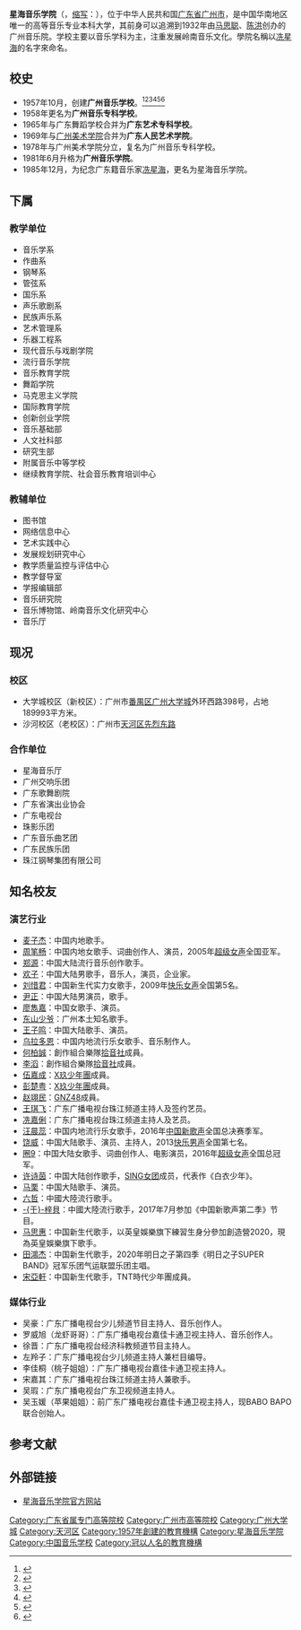 {{Infobox University |
| Name = 星海音乐学院
| EnglishName = Xinghai Conservatory of Music
| SealImage = [[File:Xinghai_Conservatory_of_Music.png|220px]]
| SealInfo =
| Motto = 求真、尚美、崇德、敬业
| Established = 1957年10月
| Type = 公立普通高等学校<br>音乐大学
| Former_names = 
| President = [[蔡乔中|蔡乔中]]
| head_label = [[党委书记|党委书记]]
| head  = 王秀明
| Affiliations = 广东省教育厅
| Location = {{CHN}}[[广州市|广州市]][[番禺区|番禺区]][[小谷围街道|小谷围街道]]（[[廣州大学城|廣州大学城]]）外环西路398号
| Campus = 市区
| colors= 
| Area = 189,993[[平方米|平方米]]<sub>大学城校区面积</sub>
| Department =
| Faculty = 346人
| Professor =
| Associate Professor =
| Assistant Professor =
| Lecturer =
| Student =
| Undergraduate = 4264人（2017年10月）
| Postgraduate = 251人（2017年10月）
| Website = http://www.xhcom.edu.cn/
|}}
'''星海音乐学院'''（{{lang-en|Xinghai Conservatory of Music}}，[[缩写|缩写]]：{{lang|en|XHCOM}}），位于中华人民共和国[[广东省|广东省]][[广州市|广州市]]，是中国华南地区唯一的高等音乐专业本科大学，其前身可以追溯到1932年由[[马思聪|马思聪]]、[[陈洪|陈洪]]创办的广州音乐院。学校主要以音乐学科为主，注重发展岭南音乐文化。學院名稱以[[冼星海|冼星海]]的名字來命名。

== 校史==
*1957年10月，创建'''广州音乐学校'''。<ref>{{cite web|title=学校简介|url=https://www.xhcom.edu.cn/xxgk1/xxjj.htm|accessdate=2020-02-02|author=|date=|format=|publisher=星海音乐学院|language=|archive-url=https://web.archive.org/web/20181208145043/http://www.xhcom.edu.cn/xxgk1/xxjj.htm|archive-date=2018-12-08|dead-url=yes}}</ref><ref>{{cite web|url=https://www.edb.gov.hk/attachment/tc/edu-system/postsecondary/policy-doc/pilot-scheme/participating-institution/8%20xinghai%20conservatory%20of%20music.pdf|title=星海音樂學院|publisher=2011年香港内地高等教育展|access-date=2020-05-24|archive-date=2020-09-28|archive-url=https://web.archive.org/web/20200928205142/https://www.edb.gov.hk/attachment/tc/edu-system/postsecondary/policy-doc/pilot-scheme/participating-institution/8%20xinghai%20conservatory%20of%20music.pdf|dead-url=no}}</ref><ref>{{cite web|url=http://img1.kybimg.com/ohr/2018/01/22/133227_5a65776bd7b58.pdf|title=星海音乐学院 2017届毕业生 就业质量报告|access-date=2020-05-24|archive-date=2020-09-25|archive-url=https://web.archive.org/web/20200925102117/http://img1.kybimg.com/ohr/2018/01/22/133227_5a65776bd7b58.pdf|dead-url=no}}</ref><ref>{{cite web|url=https://www.dses.gov.mo/big5/admission3/2018/intro/xhcom.pdf|title=星海音乐学院 2018年 中国普通高等学校联合招收澳门保送生简章|access-date=2020-05-24|archive-date=2020-09-20|archive-url=https://web.archive.org/web/20200920040754/https://www.dses.gov.mo/big5/admission3/2018/intro/xhcom.pdf|dead-url=no}}</ref><ref>{{cite web|url=https://www.dses.gov.mo/Admission/System//Uploads/UniversityDocument/2019/%E6%98%9F%E6%B5%B7%E9%9F%B3%E4%B9%90%E5%AD%A6%E9%99%A2.pdf|title=星海音乐学院 2019年 中国普通高等学校联合招收澳门保送生简章|access-date=2020-05-24|archive-date=2020-09-20|archive-url=https://web.archive.org/web/20200920045418/https://www.dses.gov.mo/Admission/System/Uploads/UniversityDocument/2019/%E6%98%9F%E6%B5%B7%E9%9F%B3%E4%B9%90%E5%AD%A6%E9%99%A2.pdf|dead-url=no}}</ref><ref>{{cite web|url=https://www.dses.gov.mo/Admission/System//Uploads/UniversityDocument/2020/%E6%98%9F%E6%B5%B7%E9%9F%B3%E4%B9%90%E5%AD%A6%E9%99%A2.pdf|title=星海音樂學院 2020年 澳門保送生招生簡章|access-date=2020-05-24|archive-date=2020-09-20|archive-url=https://web.archive.org/web/20200920033047/https://www.dses.gov.mo/Admission/System/Uploads/UniversityDocument/2020/%E6%98%9F%E6%B5%B7%E9%9F%B3%E4%B9%90%E5%AD%A6%E9%99%A2.pdf|dead-url=no}}</ref>
*1958年更名为'''广州音乐专科学校'''。
*1965年与广东舞蹈学校合并为'''广东艺术专科学校'''。
*1969年与[[广州美术学院|广州美术学院]]合并为'''广东人民艺术学院'''。
*1978年与广州美术学院分立，复名为广州音乐专科学校。
*1981年6月升格为'''广州音乐学院'''。
*1985年12月，为纪念广东籍音乐家[[冼星海|冼星海]]，更名为星海音乐学院。

== 下属 ==
=== 教学单位 ===
*音乐学系
*作曲系
*钢琴系
*管弦系
*国乐系
*声乐歌剧系
*民族声乐系
*艺术管理系
*乐器工程系
*现代音乐与戏剧学院
*流行音乐学院
*音乐教育学院
*舞蹈学院
*马克思主义学院
*国际教育学院
*创新创业学院
*音乐基础部
*人文社科部
*研究生部
*附属音乐中等学校
*继续教育学院、社会音乐教育培训中心

===教辅单位===
*图书馆
*网络信息中心
*艺术实践中心
*发展规划研究中心
*教学质量监控与评估中心
*教学督导室
*学报编辑部
*音乐研究院
*音乐博物馆、岭南音乐文化研究中心
*音乐厅

== 现况 ==
=== 校区 ===
*大学城校区（新校区）：广州市[[番禺区|番禺区]][[广州大学城|广州大学城]]外环西路398号，占地189993平方米。
*沙河校区（老校区）：广州市[[天河区|天河区]][[先烈路_(广州)|先烈东路]]

=== 合作单位 ===
*星海音乐厅
*广州交响乐团
*广东歌舞剧院
*广东省演出业协会
*广东电视台
*珠影乐团
*广东音乐曲艺团
*广东民族乐团
*珠江钢琴集团有限公司

== 知名校友 ==
===演艺行业===
* [[麦子杰|麦子杰]]：中国内地歌手。
* [[周笔畅|周笔畅]]：中国内地女歌手、词曲创作人、演员，2005年[[超级女声|超级女声]]全国亚军。
* [[郑源|郑源]]：中国大陆流行音乐创作歌手。
* [[欢子|欢子]]：中国大陆男歌手，音乐人，演员，企业家。
* [[刘惜君|刘惜君]]：中国新生代实力女歌手，2009年[[快乐女声|快乐女声]]全国第5名。
* [[尹正|尹正]]：中国大陆男演员，歌手。
* [[廖雋嘉|廖雋嘉]]：中国女歌手、演员。
* [[东山少爷_(歌手)|东山少爷]]：广州本土知名歌手。
* [[王子鸣|王子鸣]]：中国大陆歌手、演员。
* [[乌拉多恩|乌拉多恩]]：中国内地流行乐女歌手、音乐制作人。
* [[何柏誠|何柏誠]]：創作組合樂隊[[拾音社|拾音社]]成員。
* [[李滔|李滔]]：創作組合樂隊[[拾音社|拾音社]]成員。
*[[伍嘉成|伍嘉成]]：[[X玖少年團|X玖少年團]]成員。
*[[彭楚粤|彭楚粤]]：[[X玖少年團|X玖少年團]]成員。
* [[赵翊民|赵翊民]]：[[GNZ48|GNZ48]]成員。
*[[王琪飞|王琪飞]]：广东广播电视台珠江频道主持人及签约艺员。
*[[冼嘉俐|冼嘉俐]]：广东广播电视台珠江频道主持人及艺员。
*[[汪晨蕊|汪晨蕊]]：中国内地流行乐女歌手，2016年[[中国新歌声|中国新歌声]]全国总决赛季军。
*[[饶威|饶威]]：中国大陆歌手、演员、主持人，2013[[快乐男声|快乐男声]]全国第七名。
*[[圈9|圈9]]：中国大陆女歌手、词曲创作人、电影演员，2016年[[2016超级女声|超级女声]]全国总冠军。
*[[许诗茵|许诗茵]]：中国大陆创作歌手，[[SING女团|SING女团]]成员，代表作《白衣少年》。
*[[马栗|马栗]]：中国大陆歌手、演员。
*[[六哲|六哲]]：中國大陸流行歌手。
*[[于梓貝|-{于}-梓貝]]：中國大陸流行歌手，2017年7月参加《中国新歌声第二季》节目。
*[[马思惠|马思惠]]：中国新生代歌手，以英皇娛樂旗下練習生身分參加創造營2020，現為英皇娛樂旗下歌手。
*[[田鴻杰|田鴻杰]]：中国新生代歌手，2020年明日之子第四季《明日之子SUPER BAND》冠军乐团气运联盟乐团主唱。
*[[宋亞軒|宋亞軒]]：中国新生代歌手，TNT時代少年團成員。
===媒体行业===
*吴豪：广东广播电视台少儿频道节目主持人、音乐创作人。
*罗威旭（龙虾哥哥）：广东广播电视台嘉佳卡通卫视主持人、音乐创作人。
*徐晋：广东广播电视台经济科教频道节目主持人。
*左羚子：广东广播电视台少儿频道主持人兼栏目编导。
*李佳桐（桃子姐姐）：广东广播电视台嘉佳卡通卫视主持人。
*宋嘉其：广东广播电视台珠江频道主持人兼歌手。
*吴瑕：广东广播电视台广东卫视频道主持人。
*吴玉媛（苹果姐姐）：前广东广播电视台嘉佳卡通卫视主持人，现BABO BAPO联合创始人。

== 参考文献 ==
<references />

==外部链接==
* [https://archive.today/20121217123517/http://www.xhcom.edu.cn/ 星海音乐学院官方网站]

{{中国艺术院校}}
{{广东高等院校}}
{{广州高等院校}}
{{Authority control}}
[[Category:广东省属专门高等院校|Category:广东省属专门高等院校]]
[[Category:广州市高等院校|Category:广州市高等院校]]
[[Category:广州大学城|Category:广州大学城]]
[[Category:天河区|Category:天河区]]
[[Category:1957年創建的教育機構|Category:1957年創建的教育機構]]
[[Category:星海音乐学院|Category:星海音乐学院]]
[[Category:中国音乐学校|Category:中国音乐学校]]
[[Category:冠以人名的教育機構|Category:冠以人名的教育機構]]